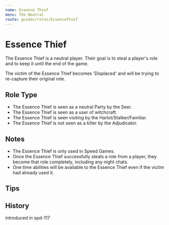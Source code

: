```yaml
---
name: Essence Thief
menu: The Neutral
route: guides/roles/EssenceThief
---
```



# Essence Thief

The Essence Thief is a neutral player. Their goal is to steal a player's role and to keep it until the end of the game.

The victim of the Essence Thief becomes 'Displaced' and will be trying to re-capture their original role.

## Role Type

- The Essence Thief is seen as a neutral Party by the Seer.
- The Essence Thief is seen as a user of witchcraft.
- The Essence Thief is seen visiting by the Harlot/Stalker/Familiar.
- The Essence Thief is not seen as a killer by the Adjudicator.

## Notes

- The Essence Thief is only used in Speed Games.
- Once the Essence Thief successfully steals a role from a player, they become that role completely, including any night chats.
- One time abilities will be available to the Essence Thief even if the victim had already used it.

## Tips

## History

<Timeline lineColor="white">
  <Event interval="2018-09-15">introduced in spd-117</Event>
</Timeline>
